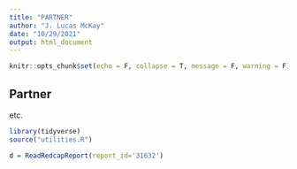 ```yaml
---
title: "PARTNER"
author: "J. Lucas McKay"
date: "10/29/2021"
output: html_document
---
```


```r
knitr::opts_chunk$set(echo = F, collapse = T, message = F, warning = F)
```

## Partner

etc.

```r
library(tidyverse)
source("utilities.R")
```

```r
d = ReadRedcapReport(report_id='31632')
```

